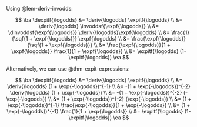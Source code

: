 ::: proof

Using @lem-deriv-invodds:

$$
\ba
\dexpitf{\logodds}
   &= \deriv{\logodds} \expitf{\logodds}
\\ &= \deriv{\logodds} \invoddsf{\expf{\logodds}}
\\ &= \dinvoddsf{\expf{\logodds}}  \deriv{\logodds}\expf{\logodds}
\\ &=  \frac{1}{\sqf{1 + \expf{\logodds}}} \expf{\logodds}
\\ &=  \frac{\expf{\logodds}}{\sqf{1 + \expf{\logodds}}}
\\ &=  \frac{\expf{\logodds}}{1 + \expf{\logodds}} \frac{1}{1 + \expf{\logodds}}
\\ &=  \expitf{\logodds} (1-\expitf{\logodds})
\ea
$$

Alternatively, we can use @thm-expit-expressions:

$$
\ba
\dexpitf{\logodds}
   &= \deriv{\logodds} \expitf{\logodds}
\\ &= \deriv{\logodds} (1 + \exp{-\logodds})^{-1}
\\ &= -(1 + \exp{-\logodds})^{-2} \deriv{\logodds} (1 + \exp{-\logodds})
\\ &= -(1 + \exp{-\logodds})^{-2} (-\exp{-\logodds})
\\ &= (1 + \exp{-\logodds})^{-2} (\exp{-\logodds})
\\ &= (1 + \exp{-\logodds})^{-1} \frac{\exp{-\logodds}}{1 + \exp{-\logodds}}
\\ &= (1 + \exp{-\logodds})^{-1} \frac{1}{1 + \exp{\logodds}}
\\ &= \expitf{\logodds} (1-\expitf{\logodds})
\ea
$$
:::
